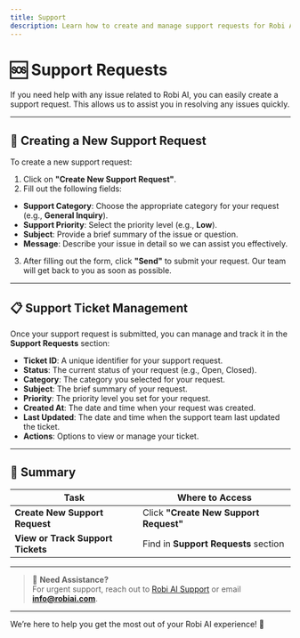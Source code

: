 ```yaml
---
title: Support
description: Learn how to create and manage support requests for Robi AI assistance.
---
```


# 🆘 Support Requests

If you need help with any issue related to Robi AI, you can easily create a support request. This allows us to assist you in resolving any issues quickly.

---

## 📝 Creating a New Support Request

To create a new support request:

1. Click on **"Create New Support Request"**.
2. Fill out the following fields:

- **Support Category**: Choose the appropriate category for your request (e.g., **General Inquiry**).
- **Support Priority**: Select the priority level (e.g., **Low**).
- **Subject**: Provide a brief summary of the issue or question.
- **Message**: Describe your issue in detail so we can assist you effectively.

3. After filling out the form, click **"Send"** to submit your request. Our team will get back to you as soon as possible.

---

## 📋 Support Ticket Management

Once your support request is submitted, you can manage and track it in the **Support Requests** section:

- **Ticket ID**: A unique identifier for your support request.
- **Status**: The current status of your request (e.g., Open, Closed).
- **Category**: The category you selected for your request.
- **Subject**: The brief summary of your request.
- **Priority**: The priority level you set for your request.
- **Created At**: The date and time when your request was created.
- **Last Updated**: The date and time when the support team last updated the ticket.
- **Actions**: Options to view or manage your ticket.

---

## 📝 Summary

| Task                              | Where to Access                                         |
|-----------------------------------|--------------------------------------------------------|
| **Create New Support Request**    | Click **"Create New Support Request"**                 |
| **View or Track Support Tickets** | Find in **Support Requests** section                   |

---

> 💬 **Need Assistance?**  
> For urgent support, reach out to [Robi AI Support](https://robiai.com/contact) or email **info@robiai.com**.

---

We’re here to help you get the most out of your Robi AI experience! 🚀
